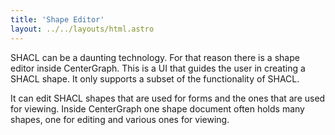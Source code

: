 ```yaml
---
title: 'Shape Editor'
layout: ../../layouts/html.astro
---
```


SHACL can be a daunting technology. For that reason there is a shape editor inside CenterGraph. This is a UI that guides the user in creating a SHACL shape. It only supports a subset of the functionality of SHACL.

It can edit SHACL shapes that are used for forms and the ones that are used for viewing. Inside CenterGraph one shape document often holds many shapes, one for editing and various ones for viewing.
